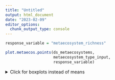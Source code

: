 ```yaml
---
title: "Untitled"
output: html_document
date: "2023-02-09"
editor_options: 
  chunk_output_type: console
---
```


```r
response_variable = "metaecosystem_richness"
```

```r
plot.metaecos.points(ds_metaecosystems, 
                     metaecosystem_type_input,
                     response_variable)
```

<details>
  <summary>Click for boxplots instead of means</summary>
```r
plot.metaecos.boxplots(ds_metaecosystems,
                       metaecosystem_type_input,
                       response_variable)
```
</details>